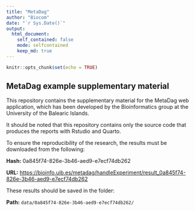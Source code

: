```yaml
---
title: "MetaDag"
author: "Biocom"
date: "`r Sys.Date()`"
output: 
  html_document: 
    self_contained: false
    mode: selfcontained
    keep_md: true
---
```


```r
knitr::opts_chunk$set(echo = TRUE)
```

## MetaDag example supplementary material

This repository contains the supplementary material for the MetaDag web application, which has been developed by the Bioinformatics group at the University of the Balearic Islands.

It should be noted that this repository contains only the source code that produces the reports with Rstudio and Quarto.

To ensure the reproducibility of the research, the results must be downloaded from the following:

**Hash:** 0a845f74-826e-3b46-aed9-e7ecf74db262

**URL:** <https://bioinfo.uib.es/metadag/handleExperiment/result_0a845f74-826e-3b46-aed9-e7ecf74db262>

These results should be saved in the folder:

**Path:** `data/0a845f74-826e-3b46-aed9-e7ecf74db262/`

